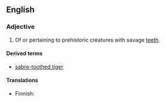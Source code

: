 ==English==
===Adjective===
{{en-adj|-}}

# Of or pertaining to prehistoric creatures with savage [[teeth]].

====Derived terms====
*[[sabre-toothed tiger]]

====Translations====
{{top}}
* Finnish: {{t|fi|sapelihampainen}}
{{mid}}
{{bottom}}
{{anagrams:en/abdeehoorstt}}